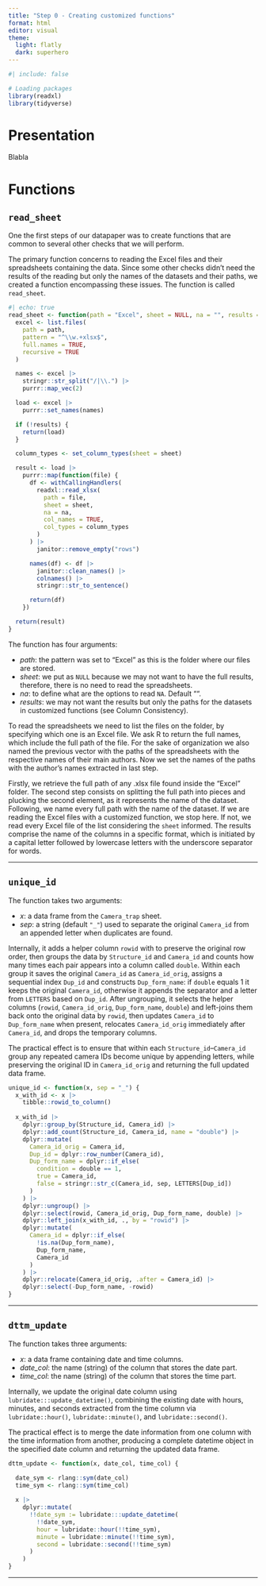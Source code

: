 ```yaml
---
title: "Step 0 - Creating customized functions"
format: html
editor: visual
theme:
  light: flatly
  dark: superhero
---
```


```r
#| include: false

# Loading packages
library(readxl)
library(tidyverse)
```

# Presentation

Blabla

# Functions
## `read_sheet`

One the first steps of our datapaper was to create functions that are common to several other checks that we will perform.

The primary function concerns to reading the Excel files and their spreadsheets containing the data. Since some other checks didn't need the results of the reading but only the names of the datasets and their paths, we created a function encompassing these issues. The function is called `read_sheet`.

```r
#| echo: true
read_sheet <- function(path = "Excel", sheet = NULL, na = "", results = TRUE) {
  excel <- list.files(
    path = path,
    pattern = "^\\w.+xlsx$",
    full.names = TRUE,
    recursive = TRUE
  )

  names <- excel |>
    stringr::str_split("/|\\.") |>
    purrr::map_vec(2)

  load <- excel |>
    purrr::set_names(names)

  if (!results) {
    return(load)
  }

  column_types <- set_column_types(sheet = sheet)

  result <- load |>
    purrr::map(function(file) {
      df <- withCallingHandlers(
        readxl::read_xlsx(
          path = file,
          sheet = sheet,
          na = na,
          col_names = TRUE,
          col_types = column_types
        )
      ) |>
        janitor::remove_empty("rows")

      names(df) <- df |>
        janitor::clean_names() |>
        colnames() |>
        stringr::str_to_sentence()

      return(df)
    })

  return(result)
}
```

The function has four arguments:

-   *path*: the pattern was set to "Excel" as this is the folder where our files are stored.
-   *sheet*: we put as `NULL` because we may not want to have the full results, therefore, there is no need to read the spreadsheets.
-   *na*: to define what are the options to read `NA`. Default "".
-   *results*: we may not want the results but only the paths for the datasets in customized functions (see Column Consistency).

To read the spreadsheets we need to list the files on the folder, by specifying which one is an Excel file. We ask R to return the full names, which include the full path of the file. For the sake of organization we also named the previous vector with the paths of the spreadsheets with the respective names of their main authors. Now we set the names of the paths with the author's names extracted in last step.

Firstly, we retrieve the full path of any .xlsx file found inside the "Excel" folder. The second step consists on splitting the full path into pieces and plucking the second element, as it represents the name of the dataset. Following, we name every full path with the name of the dataset. If we are reading the Excel files with a customized function, we stop here. If not, we read every Excel file of the list considering the `sheet` informed. The results comprise the name of the columns in a specific format, which is initiated by a capital letter followed by lowercase letters with the underscore separator for words.

------------------------------------------------------------------------

## `unique_id`

The function takes two arguments:

- *x*: a data frame from the `Camera_trap` sheet.  
- *sep*: a string (default `"_"`) used to separate the original `Camera_id` from an appended letter when duplicates are found.

Internally, it adds a helper column `rowid` with to preserve the original row order, then groups the data by `Structure_id` and `Camera_id` and counts how many times each pair appears into a column called `double`. Within each group it saves the original `Camera_id` as `Camera_id_orig`, assigns a sequential index `Dup_id` and constructs `Dup_form_name`: if `double` equals 1 it keeps the original `Camera_id`, otherwise it appends the separator and a letter from `LETTERS` based on `Dup_id`. After ungrouping, it selects the helper columns (`rowid`, `Camera_id_orig`, `Dup_form_name`, `double`) and left-joins them back onto the original data by `rowid`, then updates `Camera_id` to `Dup_form_name` when present, relocates `Camera_id_orig` immediately after `Camera_id`, and drops the temporary columns.

The practical effect is to ensure that within each `Structure_id`–`Camera_id` group any repeated camera IDs become unique by appending letters, while preserving the original ID in `Camera_id_orig` and returning the full updated data frame.

```r
unique_id <- function(x, sep = "_") {
  x_with_id <- x |>
    tibble::rowid_to_column()
  
  x_with_id |>
    dplyr::group_by(Structure_id, Camera_id) |>
    dplyr::add_count(Structure_id, Camera_id, name = "double") |>
    dplyr::mutate(
      Camera_id_orig = Camera_id,
      Dup_id = dplyr::row_number(Camera_id),
      Dup_form_name = dplyr::if_else(
        condition = double == 1,
        true = Camera_id,
        false = stringr::str_c(Camera_id, sep, LETTERS[Dup_id])
      )
    ) |>
    dplyr::ungroup() |>
    dplyr::select(rowid, Camera_id_orig, Dup_form_name, double) |>
    dplyr::left_join(x_with_id, ., by = "rowid") |>
    dplyr::mutate(
      Camera_id = dplyr::if_else(
        !is.na(Dup_form_name),
        Dup_form_name,
        Camera_id
      )
    ) |>
    dplyr::relocate(Camera_id_orig, .after = Camera_id) |>
    dplyr::select(-Dup_form_name, -rowid)
}
```

------------------------------------------------------------------------

## `dttm_update`

The function takes three arguments:

- *x*: a data frame containing date and time columns.
- *date_col*: the name (string) of the column that stores the date part.
- *time_col*: the name (string) of the column that stores the time part.

Internally, we update the original date column using `lubridate:::update_datetime()`, combining the existing date with hours, minutes, and seconds extracted from the time column via `lubridate::hour()`, `lubridate::minute()`, and `lubridate::second()`.  

The practical effect is to merge the date information from one column with the time information from another, producing a complete datetime object in the specified date column and returning the updated data frame.

```r
dttm_update <- function(x, date_col, time_col) {

  date_sym <- rlang::sym(date_col)
  time_sym <- rlang::sym(time_col)
  
  x |>
    dplyr::mutate(
      !!date_sym := lubridate:::update_datetime(
        !!date_sym,
        hour = lubridate::hour(!!time_sym),
        minute = lubridate::minute(!!time_sym),
        second = lubridate::second(!!time_sym)
      )
    )
}
```

***